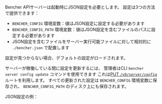 Bencher APIサーバーは起動時にJSON設定を必要とします。
設定は3つの方法で提供できます：
- `BENCHER_CONFIG` 環境変数：値はJSON設定に設定する必要があります
- `BENCHER_CONFIG_PATH` 環境変数：値はJSON設定を含むファイルのパスに設定する必要があります
- JSON設定を含むファイルをサーバー実行可能ファイルに対して相対的に `./bencher.json` で配置します

設定が見つからない場合、デフォルトの設定がロードされます。

サーバーが稼働している間に設定を更新するには、
管理者はCLI `bencher server config update` コマンドを使用できます
これは[PUT `/v0/server/config`](/docs/reference/api) ルートを利用します。
すべての更新された設定は `BENCHER_CONFIG` 環境変数に保存され、
`BENCHER_CONFIG_PATH` のディスク上にも保存されます。

JSON設定の例：
